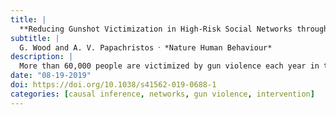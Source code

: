 ```yaml
---
title: |
  **Reducing Gunshot Victimization in High-Risk Social Networks through Direct and Spillover Effects**
subtitle: |
  G. Wood and A. V. Papachristos ⸱ *Nature Human Behaviour*
description: |
  More than 60,000 people are victimized by gun violence each year in the United States. A large share of victims cluster in bounded and identifiable social networks. Despite a growing number of violence reduction programmes that leverage networks to broaden programmatic effects, there is little evidence that reductions in victimization are achieved through spillover effects on the peers of participants. This study estimates the direct and spillover effects of a gun violence field intervention in Chicago. Using a quasi-experimental design, we test whether a desistance-based programme reduced gunshot victimization among 2,349 participants. The study uses co-arrest network data to further test spillover effects on 6,132 non-participants. Direct effects were associated with a 3.2-percentage point reduction in victimization among seeds over two years, while potential spillover was associated with a 1.5-percentage point reduction among peers. Findings suggest that peer influence and the structure of networks might be leveraged to amplify gun violence reduction efforts.
date: "08-19-2019"
doi: https://doi.org/10.1038/s41562-019-0688-1
categories: [causal inference, networks, gun violence, intervention]
---
```

